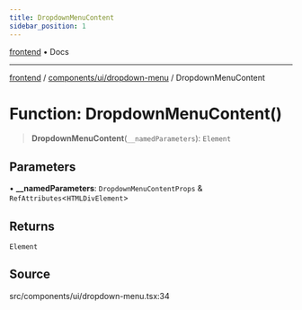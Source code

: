 ```yaml
---
title: DropdownMenuContent
sidebar_position: 1
---
```


[frontend](../../../..) • Docs

***

[frontend](../../../..) / [components/ui/dropdown-menu](..) / DropdownMenuContent

# Function: DropdownMenuContent()

> **DropdownMenuContent**(`__namedParameters`): `Element`

## Parameters

• **\_\_namedParameters**: `DropdownMenuContentProps` & `RefAttributes`\<`HTMLDivElement`\>

## Returns

`Element`

## Source

src/components/ui/dropdown-menu.tsx:34
